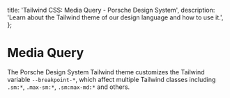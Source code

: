 
  title: 'Tailwind CSS: Media Query - Porsche Design System',
  description: 'Learn about the Tailwind theme of our design language and how to use it.',
};

# Media Query

The Porsche Design System Tailwind theme customizes the Tailwind variable `--breakpoint-*`, which affect multiple
Tailwind classes including `.sm:*`, `.max-sm:*`, `.sm:max-md:*` and others.

<ComponentStory story={mediaQueryStory} />

